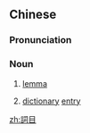 {{also|词目}}
==Chinese==
{{zh-forms|s=词目}}

===Pronunciation===
{{zh-pron
|m=címù
|cat=n
}}

===Noun===
{{zh-noun}}

# {{lb|zh|linguistics}} [[lemma]]
# [[dictionary]] [[entry]]

[[zh:詞目]]